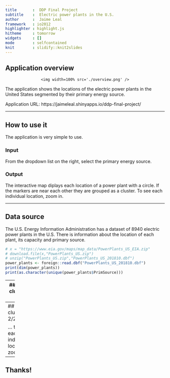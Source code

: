 ---
title       :  DDP Final Project
subtitle    :  Electric power plants in the U.S.
author      :  Jaime Leal
framework   : io2012        
highlighter : highlight.js  
hitheme     : tomorrow      
widgets     : []            
mode        : selfcontained 
knit        : slidify::knit2slides  
---  

## Application overview

<div style='text-align: center;'>
    <img width=100% src='./overview.png' />
</div>
The application shows the locations of the electric power plants in the United States segmented by their primary energy source. 

Application URL: https://jaimeleal.shinyapps.io/ddp-final-project/ 

---

## How to use it

The application is very simple to use.

### Input
From the dropdown list on the right, select the primary energy source.

### Output
The interactive map diplays each location of a power plant with a circle. 
If the markers are near each other they are grouped as a cluster. To see each individual location, zoom in.

---

## Data source
The U.S. Energy Information Administration has a dataset of 8940 electric power plants in the U.S. There is information about the location of each plant, its capacity and primary source.

```{r}
# x = "https://www.eia.gov/maps/map_data/PowerPlants_US_EIA.zip"
# download.file(x,"PowerPlants_US.zip")
# unzip("PowerPlants_US.zip","PowerPlants_US_201810.dbf")
power_plants <- foreign::read.dbf("PowerPlants_US_201810.dbf")
print(dim(power_plants))
print(as.character(unique(power_plants$PrimSource)))
```

---
## Map: clusters 1/2
<div style='text-align: center;'>
    <img width=100% src='./map1.png' />
</div>

The interactive map diplays each location of a power plant with a blue circle. 
The markers that are near each other are grouped as a cluster. In this case there are three main clusters...

---
## Map: clusters 2/2
<div style='text-align: center;'>
    <img width=100% src='./map2.png' />
</div>

... to see each individual location, zoom in.


---

## Thanks!


